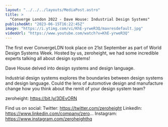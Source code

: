 ```yaml
---
layout: "../../../layouts/MediaPost.astro"
title: >
  "Converge London 2022 - Dave House: Industrial Design Systems"
publishedAt: "2023-06-15T16:22:45Z"
image: "https://i.ytimg.com/vi/KhE-yrweR3Q/maxresdefault.jpg"
videoUrl: "https://www.youtube.com/watch?v=KhE-yrweR3Q"
---
```


The first ever ConvergeLDN took place on 21st September as part of World Design Systems Week. Hosted by us, zeroheight, we had some incredible experts talking all about design systems!

Dave House delved into design systems and design language.

Industrial design systems explores the boundaries between design systems and design language. Could the lens of automotive design and manufacture change how you think about the remit of your design system team?

zeroheight: https://bit.ly/3DEvORN

Find us on social:
Twitter: https://twitter.com/zeroheight
LinkedIn: https://www.linkedin.com/company/zero...
Instagram: https://www.instagram.com/zeroheighthq
